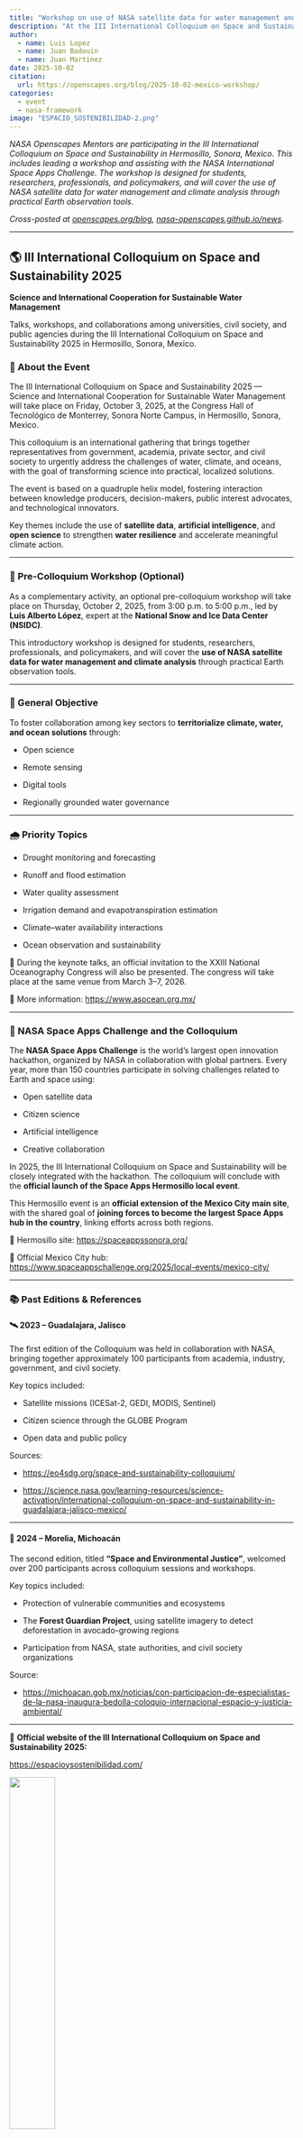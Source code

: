 ```yaml
---
title: "Workshop on use of NASA satellite data for water management and climate analysis, and NASA International Space Apps Challenge, in Hermosillo, Sonora, Mexico"
description: "At the III International Colloquium on Space and Sustainability 2025 - Science and International Cooperation for Sustainable Water Management"
author:
  - name: Luis Lopez
  - name: Juan Badouin
  - name: Juan Martinez
date: 2025-10-02
citation: 
  url: https://openscapes.org/blog/2025-10-02-mexico-workshop/
categories:
  - event 
  - nasa-framework
image: "ESPACIO_SOSTENIBILIDAD-2.png"   
---
```


*NASA Openscapes Mentors are participating in the III International Colloquium on Space and Sustainability in Hermosillo, Sonora, Mexico. This includes leading a workshop and assisting with the NASA International Space Apps Challenge. The workshop is designed for students, researchers, professionals, and policymakers, and will cover the use of NASA satellite data for water management and climate analysis through practical Earth observation tools.*

*Cross-posted at [openscapes.org/blog](https://openscapes.org/blog), [nasa-openscapes.github.io/news](https://nasa-openscapes.github.io/news.html).*

------------------------------------------------------------------------

## **🌎 III International Colloquium on Space and Sustainability 2025**

**Science and International Cooperation for Sustainable Water Management**

Talks, workshops, and collaborations among universities, civil society, and public agencies during the III International Colloquium on Space and Sustainability 2025 in Hermosillo, Sonora, Mexico.

### **🧭 About the Event**

The III International Colloquium on Space and Sustainability 2025 — Science and International Cooperation for Sustainable Water Management will take place on Friday, October 3, 2025, at the Congress Hall of Tecnológico de Monterrey, Sonora Norte Campus, in Hermosillo, Sonora, Mexico.

This colloquium is an international gathering that brings together representatives from government, academia, private sector, and civil society to urgently address the challenges of water, climate, and oceans, with the goal of transforming science into practical, localized solutions.

The event is based on a quadruple helix model, fostering interaction between knowledge producers, decision-makers, public interest advocates, and technological innovators.

Key themes include the use of **satellite data**, **artificial intelligence**, and **open science** to strengthen **water resilience** and accelerate meaningful climate action.

------------------------------------------------------------------------

### **🧪 Pre-Colloquium Workshop (Optional)**

As a complementary activity, an optional pre-colloquium workshop will take place on Thursday, October 2, 2025, from 3:00 p.m. to 5:00 p.m., led by **Luis Alberto López**, expert at the **National Snow and Ice Data Center (NSIDC)**.

This introductory workshop is designed for students, researchers, professionals, and policymakers, and will cover the **use of NASA satellite data for water management and climate analysis** through practical Earth observation tools.

------------------------------------------------------------------------

### **🎯 General Objective**

To foster collaboration among key sectors to **territorialize climate, water, and ocean solutions** through:

-   Open science

-   Remote sensing

-   Digital tools

-   Regionally grounded water governance

------------------------------------------------------------------------

### **🌧️ Priority Topics**

-   Drought monitoring and forecasting

-   Runoff and flood estimation

-   Water quality assessment

-   Irrigation demand and evapotranspiration estimation

-   Climate–water availability interactions

-   Ocean observation and sustainability

📢 During the keynote talks, an official invitation to the XXIII National Oceanography Congress will also be presented. The congress will take place at the same venue from March 3–7, 2026.

🔗 More information: <https://www.asocean.org.mx/>

------------------------------------------------------------------------

### **🚀 NASA Space Apps Challenge and the Colloquium**

The **NASA Space Apps Challenge** is the world’s largest open innovation hackathon, organized by NASA in collaboration with global partners. Every year, more than 150 countries participate in solving challenges related to Earth and space using:

-   Open satellite data

-   Citizen science

-   Artificial intelligence

-   Creative collaboration

In 2025, the III International Colloquium on Space and Sustainability will be closely integrated with the hackathon. The colloquium will conclude with the **official launch of the Space Apps Hermosillo local event**.

This Hermosillo event is an **official extension of the Mexico City main site**, with the shared goal of **joining forces to become the largest Space Apps hub in the country**, linking efforts across both regions.

🔗 Hermosillo site: <https://spaceappssonora.org/>

🔗 Official Mexico City hub: <https://www.spaceappschallenge.org/2025/local-events/mexico-city/>

------------------------------------------------------------------------

### **📚 Past Editions & References**

#### **🛰️ 2023 – Guadalajara, Jalisco**

The first edition of the Colloquium was held in collaboration with NASA, bringing together approximately 100 participants from academia, industry, government, and civil society.

Key topics included:

-   Satellite missions (ICESat-2, GEDI, MODIS, Sentinel)

-   Citizen science through the GLOBE Program

-   Open data and public policy

Sources:

-   <https://eo4sdg.org/space-and-sustainability-colloquium/>

-   <https://science.nasa.gov/learning-resources/science-activation/international-colloquium-on-space-and-sustainability-in-guadalajara-jalisco-mexico/>

------------------------------------------------------------------------

#### **🌳 2024 – Morelia, Michoacán**

The second edition, titled **“Space and Environmental Justice”**, welcomed over 200 participants across colloquium sessions and workshops.

Key topics included:

-   Protection of vulnerable communities and ecosystems

-   The **Forest Guardian Project**, using satellite imagery to detect deforestation in avocado-growing regions

-   Participation from NASA, state authorities, and civil society organizations

Source:

-   <https://michoacan.gob.mx/noticias/con-participacion-de-especialistas-de-la-nasa-inaugura-bedolla-coloquio-internacional-espacio-y-justicia-ambiental/>

------------------------------------------------------------------------

🔵 **Official website of the III International Colloquium on Space and Sustainability 2025:**

<https://espacioysostenibilidad.com/>

![](ESPACIO_SOSTENIBILIDAD-2.png){fig-alt="landscape with blue sky, mountains and valley in background, trees in midground, dense cover of purple lupins and orange poppies on hillside in foreground. Mountains look as if flower colors are reflected there." width="40%"}

------------------------------------------------------------------------

## **🌎 III Coloquio Internacional de Espacio y Sostenibilidad 2025**

**Ciencia y cooperación internacional para la gestión sostenible del agua**

Charlas, mesas de trabajo y colaboraciones entre universidades, sociedad civil y agencias públicas durante el III Coloquio Internacional de Espacio y Sostenibilidad 2025, en Hermosillo, Sonora, México.

### **🧭 Sobre el evento**

El III Coloquio Internacional de Espacio y Sostenibilidad 2025 — Ciencia y cooperación internacional para la gestión sostenible del agua se llevará a cabo el viernes 3 de octubre de 2025, en el Salón de Congresos del Tecnológico de Monterrey, Campus Sonora Norte, en Hermosillo, Sonora.

Este coloquio es un encuentro internacional que reúne a representantes de gobierno, academia, empresas y sociedad civil organizada para abordar con urgencia los desafíos del agua, el clima y los océanos, con el propósito de convertir la ciencia en soluciones aplicadas y territorializadas.

El evento se estructura bajo un modelo de cuádruple hélice, fomentando la interacción entre quienes generan conocimiento, quienes toman decisiones, quienes promueven el bien común y quienes impulsan la innovación tecnológica.

Se prioriza el uso de **datos satelitales**, **inteligencia artificial** y **ciencia abierta** como herramientas clave para fortalecer la **resiliencia hídrica** y acelerar la acción climática con impacto real.

------------------------------------------------------------------------

### **🧪 Taller Pre-Coloquio (Opcional)**

Como actividad complementaria al Coloquio, se ofrecerá un taller opcional el Jueves 2 de octubre de 2025, de 3:00 p.m. a 5:00 p.m., impartido por **Luis Alberto López**, especialista del **Centro Nacional de Datos del Hielo y la Nieve (NSIDC)**.

Este taller introductorio está dirigido a estudiantes, investigadores, profesionales y tomadores de decisiones, y abordará el **uso de datos satelitales de la NASA para la gestión del agua y el análisis climático** mediante herramientas prácticas de observación terrestre.

------------------------------------------------------------------------

### **🎯 Objetivo General**

Impulsar la colaboración entre sectores clave para **territorializar soluciones climáticas, hídricas y oceánicas**, mediante:

-   Ciencia abierta

-   Sensores remotos

-   Herramientas digitales

-   Gobernanza regional basada en datos

------------------------------------------------------------------------

### **🌧️ Temas Prioritarios**

-   Monitoreo y pronóstico de sequías

-   Estimación de escurrimientos e inundaciones

-   Evaluación de la calidad del agua

-   Cálculo de necesidades de riego y evapotranspiración

-   Interacciones entre clima y disponibilidad hídrica

-   Observación y sostenibilidad de los océanos

📢 Durante las charlas magistrales se presentará también la invitación oficial al XXIII Congreso Nacional de Oceanografía, que se celebrará en el mismo campus del 3 al 7 de marzo de 2026.

🔗 Más información: <https://www.asocean.org.mx/>

------------------------------------------------------------------------

### **🚀 NASA Space Apps Challenge y el Coloquio**

El **NASA Space Apps Challenge** es el hackatón de innovación abierta más grande del mundo, organizado por la NASA junto con aliados globales. Más de 150 países participan anualmente para resolver desafíos de la Tierra y el espacio mediante:

-   Datos satelitales abiertos

-   Ciencia ciudadana

-   Inteligencia artificial

-   Colaboración creativa

En 2025, el **III Coloquio Internacional de Espacio y Sostenibilidad** estará **estrechamente vinculado** con el hackatón, ya que el evento concluirá con el **banderazo oficial de la sede Hermosillo del Space Apps Challenge 2025**.

Esta sede es una **extensión estratégica de la sede de Ciudad de México**, con el objetivo de **unir fuerzas y conformar la sede más grande del país**, articulando esfuerzos entre ambas regiones.

🔗 Sede Hermosillo: <https://spaceappssonora.org/>

🔗 Sede Ciudad de México (sitio oficial): <https://www.spaceappschallenge.org/2025/local-events/mexico-city/>

------------------------------------------------------------------------

### **📚 Ediciones Anteriores y Referencias**

#### **🛰️ 2023 – Guadalajara, Jalisco**

Primera edición del Coloquio, organizada en colaboración con la NASA, con la participación de aproximadamente 100 personas de academia, empresas, gobierno y sociedad civil.

Temas clave:

-   Satélites (ICESat-2, GEDI, MODIS, Sentinel)

-   Ciencia ciudadana vía el programa GLOBE

-   Datos abiertos y políticas públicas

Fuentes:

-   <https://eo4sdg.org/space-and-sustainability-colloquium/>

-   <https://science.nasa.gov/learning-resources/science-activation/international-colloquium-on-space-and-sustainability-in-guadalajara-jalisco-mexico/>

------------------------------------------------------------------------

#### **🌳 2024 – Morelia, Michoacán**

Segunda edición, titulada **“Espacio y Justicia Ambiental”**, con la participación de más de 200 asistentes entre coloquio y talleres.

Temas clave:

-   Defensa de comunidades y ecosistemas vulnerables

-   Proyecto **Guardián Forestal**, que usa imágenes satelitales para detectar deforestación en zonas aguacateras

-   Participación activa de la NASA, autoridades estatales y organizaciones de la sociedad civil

Fuente:

-   <https://michoacan.gob.mx/noticias/con-participacion-de-especialistas-de-la-nasa-inaugura-bedolla-coloquio-internacional-espacio-y-justicia-ambiental/>

------------------------------------------------------------------------

🔵 **Sitio oficial del III Coloquio Internacional de Espacio y Sostenibilidad 2025:**

<https://espacioysostenibilidad.com/>

ESTA ES LA PÁGINA DE REGISTRO Y ES GRATUITO

------------------------------------------------------------------------
